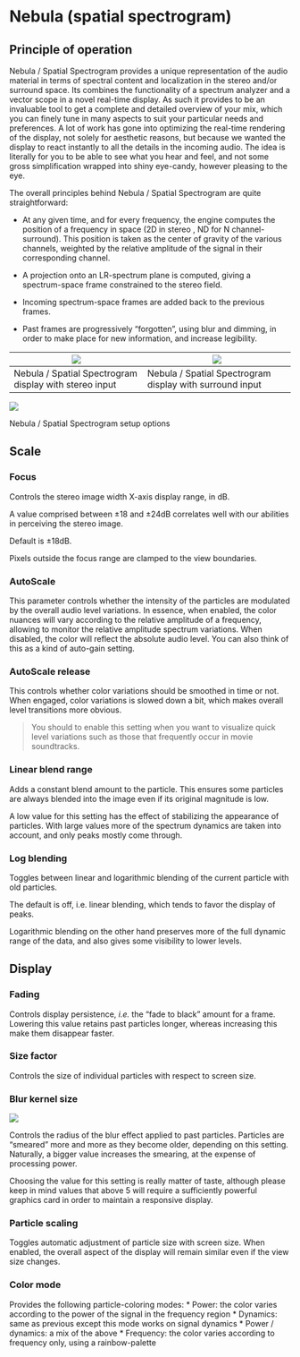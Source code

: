 # Nebula (spatial spectrogram)

## Principle of operation

Nebula / Spatial Spectrogram provides a unique representation of the audio material in terms of spectral content and localization in the stereo and/or surround space. 
Its combines the functionality of a spectrum analyzer and a vector scope in a novel real-time display. 
As such it provides to be an invaluable tool to get a complete and detailed overview of your mix, which you can finely tune in many aspects to suit your particular needs and preferences. 
A lot of work has gone into optimizing the real-time rendering of the display, not solely for aesthetic reasons, but because we wanted the display to react instantly to all the details in the incoming audio. 
The idea is literally for you to be able to see what you hear and feel, and not some gross simplification wrapped into shiny eye-candy, however pleasing to the eye.

The overall principles behind Nebula / Spatial Spectrogram are quite straightforward:

* At any given time, and for every frequency, the engine computes the position of a frequency in space (2D in stereo , ND for N channel-surround). 
This position is taken as the center of gravity of the various channels, weighted by the relative amplitude of the signal in their corresponding channel.

* A projection onto an LR-spectrum plane is computed, giving a spectrum-space frame constrained to the stereo field.

* Incoming spectrum-space frames are added back to the previous frames.

* Past frames are progressively "forgotten", using blur and dimming, in order to make place for new information, and increase legibility.



![](https://media.githubusercontent.com/media/FLUX-SE/doc_images/main/Analyzer/Nebula/Stereo.png) | ![](https://media.githubusercontent.com/media/FLUX-SE/doc_images/main/Analyzer/Nebula/51.png)
---------------------------------|-------------------------------------
Nebula / Spatial Spectrogram display with stereo input | Nebula / Spatial Spectrogram display with surround input

![](https://media.githubusercontent.com/media/FLUX-SE/doc_images/main/Analyzer/Nebula/Setup.png)

:::{.callout-note}
Nebula / Spatial Spectrogram setup options
:::

## Scale

### Focus

Controls the stereo image width X-axis display range, in dB.

A value comprised between ±18 and ±24dB correlates well with our abilities in perceiving the stereo image.

Default is ±18dB.

:::{.callout-note}
Pixels outside the focus range are clamped to the view boundaries.
:::

### AutoScale
This parameter controls whether the intensity of the particles are modulated by the overall audio level variations. 
In essence, when enabled, the color nuances will vary according to the relative amplitude of a frequency, allowing to monitor the relative amplitude spectrum variations. 
When disabled, the color will reflect the absolute audio level. You can also think of this as a kind of auto-gain setting.

### AutoScale release
This controls whether color variations should be smoothed in time or not. 
When engaged, color variations is slowed down a bit, which makes overall level transitions more obvious.

>You should to enable this setting when you want to visualize quick level
variations such as those that frequently occur in movie soundtracks.

### Linear blend range
Adds a constant blend amount to the particle. 
This ensures some particles are always blended into the image even if its original magnitude is low.

A low value for this setting has the effect of stabilizing the appearance of particles. 
With large values more of the spectrum dynamics are taken into account, and only peaks mostly come through.

### Log blending
Toggles between linear and logarithmic blending of the current particle with old particles.

The default is off, i.e. linear blending, which tends to favor the display of peaks.

Logarithmic blending on the other hand preserves more of the full dynamic range of the data, and also gives some visibility to lower levels.

## Display

### Fading
Controls display persistence, <i>i.e.</i> the "fade to black" amount for a frame. 
Lowering this value retains past particles longer, whereas increasing this make them disappear faster.

### Size factor
Controls the size of individual particles with respect to screen size.

### Blur kernel size
![](https://media.githubusercontent.com/media/FLUX-SE/doc_images/main/Analyzer/Nebula/BlurKernelSize.png)

Controls the radius of the blur effect applied to past particles.
Particles are "smeared" more and more as they become older, depending on this setting. 
Naturally, a bigger value increases the smearing, at the expense of processing power.

:::{.callout-note}
Choosing the value for this setting is really matter of taste, although please keep in mind values that above 5 will require a sufficiently powerful graphics card in order to maintain a responsive display.
:::

### Particle scaling
Toggles automatic adjustment of particle size with screen size. 
When enabled, the overall aspect of the display will remain similar even if the view size changes.

### Color mode
Provides the following particle-coloring modes:
* Power: the color varies according to the power of the signal in the frequency region
* Dynamics: same as previous except this mode works on signal dynamics
* Power / dynamics: a mix of the above
* Frequency: the color varies according to frequency only, using a rainbow-palette